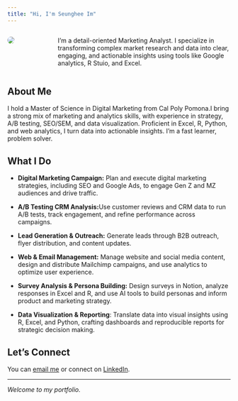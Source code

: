 ```yaml
---
title: "Hi, I'm Seunghee Im"
---
```


::: columns
::: {.column width="30%"}
![](images/IMG_0340.jpeg){style="border-radius: 50%;"}
:::

::: {.column width="70%" style="padding-left: 3rem;"}
I'm a detail-oriented Marketing Analyst. I specialize in transforming complex market research and data into clear, engaging, and actionable insights using tools like Google analytics, R Stuio, and Excel.
:::
:::

## About Me

I hold a [Master of Science in Digital Marketing]{.highlight} from Cal Poly Pomona.I bring a strong mix of marketing and analytics skills, with experience in strategy, A/B testing, SEO/SEM, and data visualization. Proficient in Excel, R, Python, and web analytics, I turn data into actionable insights. I'm a fast learner, problem solver.

## What I Do

-   **Digital Marketing Campaign:** Plan and execute digital marketing strategies, including SEO and Google Ads, to engage Gen Z and MZ audiences and drive traffic.

-   **A/B Testing CRM Analysis:**Use customer reviews and CRM data to run A/B tests, track engagement, and refine performance across campaigns.

-   **Lead Generation & Outreach:** Generate leads through B2B outreach, flyer distribution, and content updates.

-   **Web & Email Management:** Manage website and social media content, design and distribute Mailchimp campaigns, and use analytics to optimize user experience.

-   **Survey Analysis & Persona Building:** Design surveys in Notion, analyze responses in Excel and R, and use AI tools to build personas and inform product and marketing strategy.

-   **Data Visualization & Reporting**: Translate data into visual insights using R, Excel, and Python, crafting dashboards and reproducible reports for strategic decision making.

## Let's Connect

You can [email me](mailto:seungheeim@cpp.edu) or connect on [LinkedIn](https://www.linkedin.com/in/seunghee-im-3a383a237/).

------------------------------------------------------------------------

*Welcome to my portfolio.*
